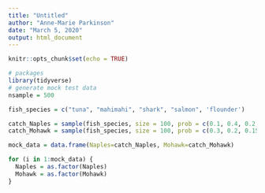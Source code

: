 ```yaml
---
title: "Untitled"
author: "Anne-Marie Parkinson"
date: "March 5, 2020"
output: html_document
---
```


```r
knitr::opts_chunk$set(echo = TRUE)
```

```r
# packages
library(tidyverse)
# generate mock test data
nsample = 500

fish_species = c("tuna", "mahimahi", "shark", "salmon", 'flounder')

catch_Naples = sample(fish_species, size = 100, prob = c(0.1, 0.4, 0.2, 0.15, 0.15), replace = T)
catch_Mohawk = sample(fish_species, size = 100, prob = c(0.3, 0.2, 0.15, 0.2, 0.15), replace = T)

mock_data = data.frame(Naples=catch_Naples, Mohawk=catch_Mohawk) 

for (i in 1:mock_data) {
  Naples = as.factor(Naples)
  Mohawk = as.factor(Mohawk)
}


```

